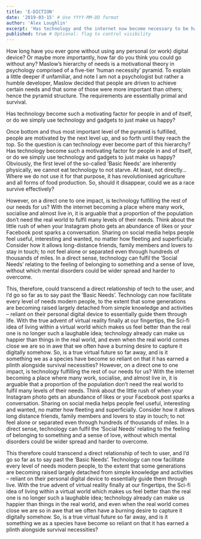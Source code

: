```yaml
---
title: 'E-DICTION'
date: '2019-03-15' # Use YYYY-MM-DD format
author: 'Alex Loughlin'
excerpt: 'Has technology and the internet now become necessary to be happy?'
published: true # Optional: flag to control visibility
---
```


How long have you ever gone without using any personal (or work) digital device? Or maybe more importantly, how far do you think you could go without any? Maslow’s hierarchy of needs is a motivational theory in psychology comprised of a five-tier ‘human necessity’ pyramid. To explain a little deeper if unfamiliar, and note I am not a psychologist but rather a humble developer, Maslow decided that people are driven to achieve certain needs and that some of those were more important than others; hence the pyramid structure. The requirements are essentially primal and survival.

Has technology become such a motivating factor for people in and of itself, or do we simply use technology and gadgets to just make us happy?

Once bottom and thus most important level of the pyramid is fulfilled, people are motivated by the next level up, and so forth until they reach the top. So the question is can technology ever become part of this hierarchy? Has technology become such a motivating factor for people in and of itself, or do we simply use technology and gadgets to just make us happy? Obviously, the first level of the so-called ‘Basic Needs’ are inherently physically, we cannot eat technology to not starve. At least, not directly… Where we do not use it for that purpose, it has revolutionised agriculture and all forms of food production. So, should it disappear, could we as a race survive effectively?

However, on a direct one to one impact, is technology fulfilling the rest of our needs for us? With the internet becoming a place where many work, socialise and almost live in, it is arguable that a proportion of the population don’t need the real world to fulfil many levels of their needs. Think about the little rush of when your Instagram photo gets an abundance of likes or your Facebook post sparks a conversation. Sharing on social media helps people feel useful, interesting and wanted, no matter how fleeting and superficially. Consider how it allows long-distance friends, family members and lovers to stay in touch; to not feel alone or separated even through hundreds of thousands of miles. In a direct sense, technology can fulfil the ‘Social Needs’ relating to the feeling of belonging to something and a sense of love, without which mental disorders could be wider spread and harder to overcome.

This, therefore, could transcend a direct relationship of tech to the user, and I’d go so far as to say past the ‘Basic Needs’. Technology can now facilitate every level of needs modern people, to the extent that some generations are becoming raised largely detached from simple knowledge and activities – reliant on their personal digital device to essentially guide them through life. With the true advent of virtual reality finally at our fingertips, the Sci-fi idea of living within a virtual world which makes us feel better than the real one is no longer such a laughable idea; technology already can make us happier than things in the real world, and even when the real world comes close we are so in awe that we often have a burning desire to capture it digitally somehow. So, is a true virtual future so far away, and is it something we as a species have become so reliant on that it has earned a plinth alongside survival necessities?
However, on a direct one to one impact, is technology fulfilling the rest of our needs for us? With the internet becoming a place where many work, socialise, and almost live in, it is arguable that a proportion of the population don’t need the real world to fulfil many levels of their needs. Think about the little rush of when your Instagram photo gets an abundance of likes or your Facebook post sparks a conversation. Sharing on social media helps people feel useful, interesting and wanted, no matter how fleeting and superficially. Consider how it allows long distance friends, family members and lovers to stay in touch; to not feel alone or separated even through hundreds of thousands of miles. In a direct sense, technology can fulfil the ‘Social Needs’ relating to the feeling of belonging to something and a sense of love, without which mental disorders could be wider spread and harder to overcome.

This therefore could transcend a direct relationship of tech to user, and I’d go so far as to say past the ‘Basic Needs’. Technology can now facilitate every level of needs modern people, to the extent that some generations are becoming raised largely detached from simple knowledge and activities – reliant on their personal digital device to essentially guide them through live. With the true advent of virtual reality finally at our fingertips, the Sci-fi idea of living within a virtual world which makes us feel better than the real one is no longer such a laughable idea; technology already can make us happier than things in the real world, and even when the real world comes close we are so in awe that we often have a burning desire to capture it digitally somehow. So, is a true virtual future so far away, and is it something we as a species have become so reliant on that it has earned a plinth alongside survival necessities?
